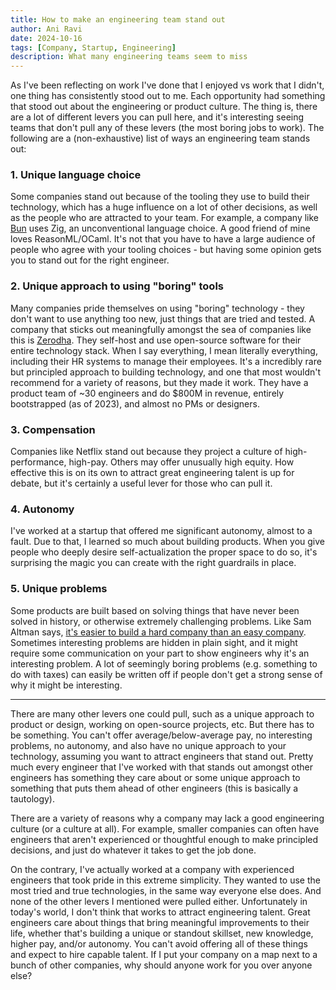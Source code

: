 ```yaml
---
title: How to make an engineering team stand out
author: Ani Ravi
date: 2024-10-16
tags: [Company, Startup, Engineering]
description: What many engineering teams seem to miss
---
```


As I've been reflecting on work I've done that I enjoyed vs work that I didn't, one thing has consistently stood out to me. Each opportunity had something that stood out about the engineering or product culture. The thing is, there are a lot of different levers you can pull here, and it's interesting seeing teams that don't pull any of these levers (the most boring jobs to work). The following are a (non-exhaustive) list of ways an engineering team stands out:

### 1. Unique language choice

Some companies stand out because of the tooling they use to build their technology, which has a huge influence on a lot of other decisions, as well as the people who are attracted to your team. For example, a company like [Bun](https://bun.sh/) uses Zig, an unconventional language choice. A good friend of mine loves ReasonML/OCaml. It's not that you have to have a large audience of people who agree with your tooling choices - but having some opinion gets you to stand out for the right engineer.

### 2. Unique approach to using "boring" tools

Many companies pride themselves on using "boring" technology - they don't want to use anything too new, just things that are tried and tested. A company that sticks out meaningfully amongst the sea of companies like this is [Zerodha](https://zerodha.tech/). They self-host and use open-source software for their entire technology stack. When I say everything, I mean literally everything, including their HR systems to manage their employees. It's a incredibly rare but principled approach to building technology, and one that most wouldn't recommend for a variety of reasons, but they made it work. They have a product team of ~30 engineers and do $800M in revenue, entirely bootstrapped (as of 2023), and almost no PMs or designers.

### 3. Compensation

Companies like Netflix stand out because they project a culture of high-performance, high-pay. Others may offer unusually high equity. How effective this is on its own to attract great engineering talent is up for debate, but it's certainly a useful lever for those who can pull it.

### 4. Autonomy

I've worked at a startup that offered me significant autonomy, almost to a fault. Due to that, I learned so much about building products. When you give people who deeply desire self-actualization the proper space to do so, it's surprising the magic you can create with the right guardrails in place.

### 5. Unique problems

Some products are built based on solving things that have never been solved in history, or otherwise extremely challenging problems. Like Sam Altman says, [it's easier to build a hard company than an easy company](https://youtu.be/GiwpsoTT3p8). Sometimes interesting problems are hidden in plain sight, and it might require some communication on your part to show engineers why it's an interesting problem. A lot of seemingly boring problems (e.g. something to do with taxes) can easily be written off if people don't get a strong sense of why it might be interesting.

---

There are many other levers one could pull, such as a unique approach to product or design, working on open-source projects, etc. But there has to be something. You can't offer average/below-average pay, no interesting problems, no autonomy, and also have no unique approach to your technology, assuming you want to attract engineers that stand out. Pretty much every engineer that I've worked with that stands out amongst other engineers has something they care about or some unique approach to something that puts them ahead of other engineers (this is basically a tautology).

There are a variety of reasons why a company may lack a good engineering culture (or a culture at all). For example, smaller companies can often have engineers that aren't experienced or thoughtful enough to make principled decisions, and just do whatever it takes to get the job done.

On the contrary, I've actually worked at a company with experienced engineers that took pride in this extreme simplicity. They wanted to use the most tried and true technologies, in the same way everyone else does. And none of the other levers I mentioned were pulled either. Unfortunately in today's world, I don't think that works to attract engineering talent. Great engineers care about things that bring meaningful improvements to their life, whether that's building a unique or standout skillset, new knowledge, higher pay, and/or autonomy. You can't avoid offering all of these things and expect to hire capable talent. If I put your company on a map next to a bunch of other companies, why should anyone work for you over anyone else?

